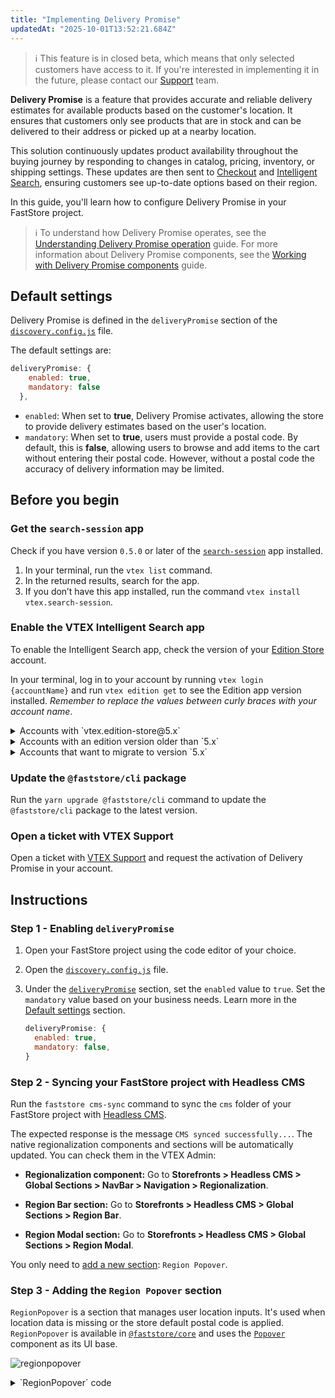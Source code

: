 ```yaml
---
title: "Implementing Delivery Promise"
updatedAt: "2025-10-01T13:52:21.684Z"
---
```


>ℹ This feature is in closed beta, which means that only selected customers have access to it. If you're interested in implementing it in the future, please contact our [Support](https://support.vtex.com/hc/en-us) team.

**Delivery Promise** is a feature that provides accurate and reliable delivery estimates for available products based on the customer's location. It ensures that customers only see products that are in stock and can be delivered to their address or picked up at a nearby location.

This solution continuously updates product availability throughout the buying journey by responding to changes in catalog, pricing, inventory, or shipping settings. These updates are then sent to [Checkout](https://developers.vtex.com/docs/guides/checkout-overview) and [Intelligent Search](https://help.vtex.com/tracks/vtex-intelligent-search), ensuring customers see up-to-date options based on their region.

In this guide, you'll learn how to configure Delivery Promise in your FastStore project.

>ℹ To understand how Delivery Promise operates, see the [Understanding Delivery Promise operation](https://developers.vtex.com/docs/guides/faststore/delivery-promise-overview) guide. For more information about Delivery Promise components, see the [Working with Delivery Promise components](https://developers.vtex.com/docs/guides/faststore/delivery-promise-components) guide.

## Default settings

Delivery Promise is defined in the `deliveryPromise` section of the [`discovery.config.js`](https://developers.vtex.com/docs/guides/faststore/project-structure-config-options) file.

The default settings are:

```js discovery.config.js
deliveryPromise: {
    enabled: true,
    mandatory: false
  },
```

* `enabled`: When set to **true**, Delivery Promise activates, allowing the store to provide delivery estimates based on the user's location.
* `mandatory`: When set to **true**, users must provide a postal code. By default, this is **false**, allowing users to browse and add items to the cart without entering their postal code. However, without a postal code the accuracy of delivery information may be limited.

## Before you begin

<Steps>

### Get the `search-session` app

Check if you have version `0.5.0` or later of the [`search-session`](https://developers.vtex.com/docs/apps/vtex.search-session) app installed.

1. In your terminal, run the `vtex list` command.
2. In the returned results, search for the app.
3. If you don’t have this app installed, run the command `vtex install vtex.search-session`.

### Enable the VTEX Intelligent Search app

To enable the Intelligent Search app, check the version of your [Edition Store](https://developers.vtex.com/docs/guides/vtex-io-documentation-edition-app) account.

In your terminal, log in to your account by running `vtex login {accountName}` and run `vtex edition get` to see the Edition app version installed. *Remember to replace the values between curly braces with your account name*.

<details>
<summary>Accounts with `vtex.edition-store@5.x`</summary>

If your account is using the `vtex.edition-store@5.x` major version, the VTEX Intelligent Search app is already included, and you need to integrate it via VTEX Admin.

To integrate VTEX Intelligent Search, access **Store Settings > Intelligent Search > Integrations** in the VTEX Admin, and click `START INTEGRATION`.

</details>

<details>
<summary>Accounts with an edition version older than `5.x`</summary>

1. In the VTEX IO CLI, log in to your VTEX account by running `vtex login {accountName}`. *Remember to replace the values between curly braces with your account name.*
2. If the VTEX Intelligent Search app isn't installed in your account, run the following command:

    ```bash
    vtex install vtex.search-resolver@1.x vtex.admin-search@1.x
    ```

After installing the app, integrate it by going to **Store Settings > Intelligent Search > Integrations** in the VTEX Admin, and clicking `START INTEGRATION`.

</details>

<details>
<summary>Accounts that want to migrate to version `5.x`</summary>

If you're using a different major version and want to migrate, please [open a ticket with VTEX Support](https://help.vtex.com/en/support) and request the installation of Edition app `vtex.edition-store@5.x`.

</details>

### Update the `@faststore/cli` package

Run the `yarn upgrade @faststore/cli` command to update the `@faststore/cli` package to the latest version.

  ### Open a ticket with VTEX Support

Open a ticket with [VTEX Support](https://help.vtex.com/en/support) and request the activation of Delivery Promise in your account.

</Steps>

## Instructions

### Step 1 - Enabling `deliveryPromise`

1. Open your FastStore project using the code editor of your choice.
2. Open the [`discovery.config.js`](https://developers.vtex.com/docs/guides/faststore/project-structure-config-options) file.
3. Under the [`deliveryPromise`](https://developers.vtex.com/docs/guides/faststore/project-structure-config-options#deliverypromise) section, set the `enabled` value to `true`. Set the `mandatory` value based on your business needs. Learn more in the [Default settings](#default-settings) section.

    ```js discovery.config.js
    deliveryPromise: {
      enabled: true,
      mandatory: false,
    }
    ```

### Step 2 - Syncing your FastStore project with Headless CMS

Run the `faststore cms-sync` command to sync the `cms` folder of your FastStore project with [Headless CMS](https://developers.vtex.com/docs/guides/faststore/headless-cms-overview).

The expected response is the message `CMS synced successfully...`. The native regionalization components and sections will be automatically updated. You can check them in the VTEX Admin:

- **Regionalization component:** Go to **Storefronts > Headless CMS > Global Sections > NavBar > Navigation > Regionalization**.

- **Region Bar section:** Go to **Storefronts > Headless CMS > Global Sections > Region Bar**.

- **Region Modal section:** Go to **Storefronts > Headless CMS > Global Sections > Region Modal**.

You only need to [add a new section](#step-3-adding-region-popover-section): `Region Popover`.

### Step 3 - Adding the `Region Popover` section

`RegionPopover` is a section that manages user location inputs. It's used when location data is missing or the store default postal code is applied. `RegionPopover` is available in [`@faststore/core`](https://developers.vtex.com/docs/guides/faststore/project-structure-overview#packagejson) and uses the [`Popover`](https://developers.vtex.com/docs/guides/faststore/molecules-popover) component as its UI base.

![regionpopover](https://vtexhelp.vtexassets.com/assets/docs/src/regionpopover___dedb0aad756657e71d4c8d40cb2ef5e7.png)

<details>
<summary>`RegionPopover` code</summary>
```tsx packages/core/src/components/region/RegionPopover/RegionPopover.tsx
import type { PopoverProps as UIPopoverProps } from '@faststore/ui'
import {
  Icon as UIIcon,
  InputField as UIInputField,
  Link as UILink,
  Popover as UIPopover,
  useUI,
} from '@faststore/ui'
import { useRef, useState } from 'react'

import useRegion from '../RegionModal/useRegion'

import { sessionStore, useSession } from 'src/sdk/session'
import { textToTitleCase } from 'src/utils/utilities'
import styles from './section.module.scss'

interface RegionPopoverProps {
  title?: UIPopoverProps['title']
  closeButtonAriaLabel?: UIPopoverProps['closeButtonAriaLabel']
  inputField?: {
    label?: string
    errorMessage?: string
    noProductsAvailableErrorMessage?: string
    buttonActionText?: string
  }
  idkPostalCodeLink?: {
    text?: string
    to?: string
    icon?: {
      icon?: string
      alt?: string
    }
  }
  textBeforeLocation?: string
  textAfterLocation?: string
  description?: string
  triggerRef?: UIPopoverProps['triggerRef']
  onDismiss: UIPopoverProps['onDismiss']
  offsetTop?: UIPopoverProps['offsetTop']
  offsetLeft?: UIPopoverProps['offsetLeft']
  placement?: UIPopoverProps['placement']
}

function RegionPopover({
  title = 'Set your location',
  closeButtonAriaLabel,
  inputField: {
    label: inputFieldLabel,
    errorMessage: inputFieldErrorMessage,
    noProductsAvailableErrorMessage: inputFieldNoProductsAvailableErrorMessage,
    buttonActionText: inputButtonActionText,
  },
  idkPostalCodeLink: {
    text: idkPostalCodeLinkText,
    to: idkPostalCodeLinkTo,
    icon: { icon: idkPostalCodeLinkIcon, alt: idkPostalCodeLinkIconAlt },
  },
  textBeforeLocation = 'Your current location is:',
  textAfterLocation = 'Use the field below to change it.',
  description = 'Offers and availability vary by location.',
  triggerRef,
  offsetTop = 6,
  offsetLeft,
  placement = 'bottom-start',
}: RegionPopoverProps) {
  const inputRef = useRef<HTMLInputElement>(null)
  const { isValidating, ...session } = useSession()
  const { popover: displayPopover, closePopover } = useUI()
  const { city, postalCode } = sessionStore.read()
  const location = city ? `${textToTitleCase(city)}, ${postalCode}` : postalCode

  const [input, setInput] = useState<string>('')

  const { loading, setRegion, regionError, setRegionError } = useRegion()

  const handleSubmit = async () => {
    if (isValidating) {
      return
    }

    await setRegion({
      session,
      onSuccess: () => {
        setInput('')
        closePopover()
      },
      postalCode: input,
      errorMessage: inputFieldErrorMessage,
      noProductsAvailableErrorMessage:
        inputFieldNoProductsAvailableErrorMessage,
    })
  }

  const idkPostalCodeLinkProps = {
    href: idkPostalCodeLinkTo,
    children: (
      <>
        {idkPostalCodeLinkText}
        {!!idkPostalCodeLinkIcon && (
          <UIIcon
            name={idkPostalCodeLinkIcon}
            aria-label={idkPostalCodeLinkIconAlt}
            width={20}
            height={20}
          />
        )}
      </>
    ),
  }

  const RegionPopoverContent = (
    <>
      <span data-fs-region-popover-description>
        {postalCode ? (
          <>
            {textBeforeLocation} <span>{location}</span>. {textAfterLocation}
          </>
        ) : (
          <>{description}</>
        )}
      </span>
      <UIInputField
        data-fs-region-popover-input
        id="region-popover-input-postal-code"
        inputRef={inputRef}
        label={inputFieldLabel}
        actionable
        value={input}
        onInput={(e) => {
          regionError !== '' && setRegionError('')
          setInput(e.currentTarget.value)
        }}
        onSubmit={handleSubmit}
        onClear={() => {
          setInput('')
          setRegionError('')
        }}
        buttonActionText={loading ? '...' : inputButtonActionText}
        error={regionError}
      />
      {idkPostalCodeLinkTo && (
        <UILink data-fs-region-popover-link {...idkPostalCodeLinkProps} />
      )}
    </>
  )

  return (
    <>
      {displayPopover.isOpen && (
        <div className={`${styles.section} section-region-popover`}>
          <UIPopover
            data-fs-region-popover
            title={title}
            isOpen={displayPopover.isOpen}
            content={RegionPopoverContent}
            placement={placement}
            dismissible
            triggerRef={triggerRef}
            offsetTop={offsetTop}
            offsetLeft={offsetLeft}
            closeButtonAriaLabel={closeButtonAriaLabel}
            onEntered={() => {
              if (!postalCode && inputRef.current) {
                inputRef.current.focus()
              }
            }}
          />
        </div>
      )}
    </>
  )
}

export default RegionPopover
```
</details>

Follow the steps below to add the `RegionPopover` section to Headless CMS.

1. In the VTEX Admin, go to **Storefront > Headless CMS > Global Sections**.
2. In the Sections tab, click `+` to open a modal with a list of section options.
3. Search for the **Region Popover** section and click it to add it.
4. Set the `Title` and `Close popover aria-label` fields with your values.
5. Click `Save` to save your changes.
6. Click `Publish` to open a dropdown list with the options `Add to Release` (to schedule the update) and `Publish now` (to publish immediately).

Learn more in [Adding sections to Headless CMS](https://developers.vtex.com/docs/guides/faststore/headless-cms-3-adding-content-types-and-sections#step-3-adding-sections-to-the-headless-cms)

### Step 4 - (Optional) Defining a default postal code

The default postal code is a fallback mechanism when users don't provide a location, aren't logged in, or have no saved address.

To set a default postal code for your store, follow the steps below:

1. Open your FastStore project using the code editor of your choice.
2. Open the [`discovery.config.js`](https://developers.vtex.com/docs/guides/faststore/project-structure-config-options) file.
3. In the [`session`](https://developers.vtex.com/docs/guides/faststore/project-structure-config-options#session) object, set your default `postalCode`. See the example below:

     ```js discovery.config.js mark=12
      session: {
        currency: {
          code: "USD",
          symbol: "$",
        },
        locale: "en-US",
        channel: '{"salesChannel":"1","regionId":""}',
        country: "USA",
        deliveryMode: null,
        addressType: null,
        city: null,
        postalCode: 10021,
        geoCoordinates: null,
        person: null,
      },
      ```
## Managing Delivery Promise filters and labels

Delivery Promise [filters](https://developers.vtex.com/docs/guides/faststore/delivery-promise-components) help shoppers narrow products by delivery/pickup availability for their location, while [badges](https://developers.vtex.com/docs/guides/faststore/delivery-promise-components) visually indicate shipping/pickup availability for the shopper's location when Delivery Promise data exists.

By default, filters and badges are active once Delivery Promise is implemented in the store. However, you can deactivate them (Global filter by pickup point, Delivery Option, and Badges) and edit their labels in the Headless CMS. To do this, follow these steps.

>ℹ️ For more details on filters and badges, see the [Working with Delivery Promise components](https://developers.vtex.com/docs/guides/faststore/delivery-promise-components) guide.

1. Access the VTEX Admin and go to **Storefront > Headless CMS**.
2. Click on the **Global Sections** Content Type.
3. Click the **Settings** tab.
4. Go to the **Delivery Promise** section and change the labels and settings to suit your scenario.

![dp-managing-filter-and-badges-labels](https://vtexhelp.vtexassets.com/assets/docs/src/dp-managing-filter-labels___8ced78ce723693085b3d8baa857ff5a6.gif)
